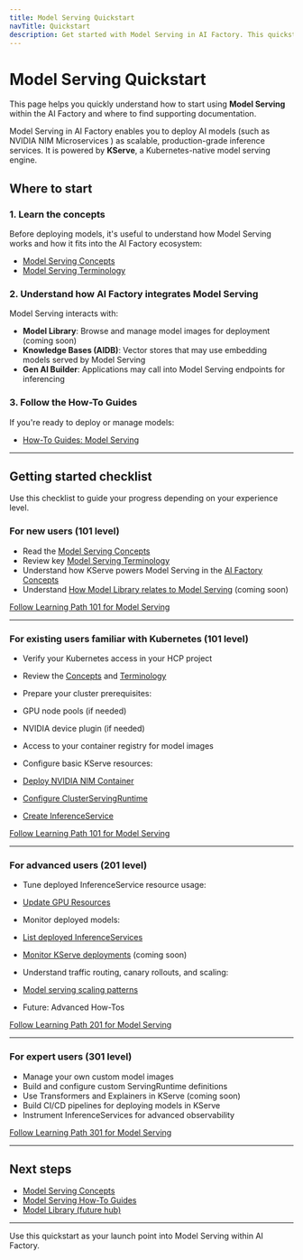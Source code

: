 ```yaml
---
title: Model Serving Quickstart
navTitle: Quickstart
description: Get started with Model Serving in AI Factory. This quickstart provides a guided path for new and experienced users with links to essential resources.
---
```


# Model Serving Quickstart

This page helps you quickly understand how to start using **Model Serving** within the AI Factory and where to find supporting documentation.

Model Serving in AI Factory enables you to deploy AI models (such as NVIDIA NIM Microservices ) as scalable, production-grade inference services. It is powered by **KServe**, a Kubernetes-native model serving engine.

## Where to start

### 1. Learn the concepts

Before deploying models, it's useful to understand how Model Serving works and how it fits into the AI Factory ecosystem:

-   [Model Serving Concepts](/edb-postgres-ai/1.3/ai-factory/model/model-serving-explained/)
-   [Model Serving Terminology](/edb-postgres-ai/1.3/ai-factory/concepts/terminology)

### 2. Understand how AI Factory integrates Model Serving

Model Serving interacts with:

-   **Model Library**: Browse and manage model images for deployment (coming soon)
-   **Knowledge Bases (AIDB)**: Vector stores that may use embedding models served by Model Serving
-   **Gen AI Builder**: Applications may call into Model Serving endpoints for inferencing

### 3. Follow the How-To Guides

If you're ready to deploy or manage models:

-   [How-To Guides: Model Serving](/edb-postgres-ai/1.3/ai-factory/model/how-to-deploy-ai-models)

* * *

## Getting started checklist

Use this checklist to guide your progress depending on your experience level.

### For new users (101 level)

-   Read the [Model Serving Concepts](/edb-postgres-ai/1.3/ai-factory/model/model-serving-explained/)
-   Review key [Model Serving Terminology](/edb-postgres-ai/1.3/ai-factory/concepts/terminology)
-   Understand how KServe powers Model Serving in the [AI Factory Concepts](/edb-postgres-ai/1.3/ai-factory/concepts)
-   Understand [How Model Library relates to Model Serving](/edb-postgres-ai/1.3/ai-factory/model/library/) (coming soon)

[Follow Learning Path 101 for Model Serving](/edb-postgres-ai/1.3/ai-factory/101)

* * *

### For existing users familiar with Kubernetes (101 level)

-   Verify your Kubernetes access in your HCP project
-   Review the [Concepts](/edb-postgres-ai/1.3/ai-factory/concepts) and [Terminology](/edb-postgres-ai/1.3/ai-factory/concepts/terminology)
-   Prepare your cluster prerequisites:


-   GPU node pools (if needed)
-   NVIDIA device plugin (if needed)
-   Access to your container registry for model images


-   Configure basic KServe resources:


-   [Deploy NVIDIA NIM Container](/edb-postgres-ai/1.3/ai-factory/model/deploy-nim-container/)
-   [Configure ClusterServingRuntime](/edb-postgres-ai/1.3/ai-factory/model/configure-servingruntime/)
-   [Create InferenceService](/edb-postgres-ai/1.3/ai-factory/model/create-inferenceservice/)

[Follow Learning Path 101 for Model Serving](/edb-postgres-ai/1.3/ai-factory/101)

* * *

### For advanced users (201 level)

-   Tune deployed InferenceService resource usage:


-   [Update GPU Resources](/edb-postgres-ai/1.3/ai-factory/model/update-gpu-resources/)


-   Monitor deployed models:


-   [List deployed InferenceServices](/edb-postgres-ai/1.3/ai-factory/model/monitor-inferenceservice/)
-   [Monitor KServe deployments](/edb-postgres-ai/1.3/ai-factory/model/monitor-inferenceservice/) (coming soon)


-   Understand traffic routing, canary rollouts, and scaling:


-   [Model serving scaling patterns](/edb-postgres-ai/1.3/ai-factory/concepts)
-   Future: Advanced How-Tos

[Follow Learning Path 201 for Model Serving](/edb-postgres-ai/1.3/ai-factory/201)

* * *

### For expert users (301 level)

-   Manage your own custom model images
-   Build and configure custom ServingRuntime definitions
-   Use Transformers and Explainers in KServe (coming soon)
-   Build CI/CD pipelines for deploying models in KServe
-   Instrument InferenceServices for advanced observability

[Follow Learning Path 301 for Model Serving](/edb-postgres-ai/1.3/ai-factory/301)

* * *

## Next steps

-   [Model Serving Concepts](/edb-postgres-ai/1.3/ai-factory/model/model-serving-explained/)
-   [Model Serving How-To Guides](/edb-postgres-ai/1.3/ai-factory/model/how-to-deploy-ai-models)
-   [Model Library (future hub)](/edb-postgres-ai/1.3/ai-factory/model/library/)

* * *

Use this quickstart as your launch point into Model Serving within AI Factory.
